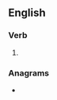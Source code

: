 ==English==

===Verb===
{{head|en|verb form}}

# {{en-past of|hie}}

===Anagrams===
* {{anagrams|en|Heid|Ihde|hide}}
